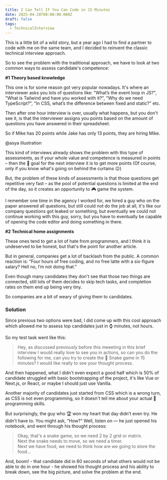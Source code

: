 ```yaml
---
title: I Can Tell If You Can Code in 15 Minutes
date: 2025-04-28T00:00:00.000Z
draft: false
tags:
  - TechnicalInterview
---
```


This is a little bit of a wild story, but a year ago I had to find a partner to code with me on the same team, and I decided to reinvent the classic technical interview approach.

So to see the problem with the traditional approach, we have to look at two common ways to assess candidate's competence:

**#1 Theory based knowledge**

This one is for some reason got very popular nowadays. It's where an interviewer asks you lots of questions like: "What’s the event loop in JS?", "What is Tailwind and have you worked with it?", "Why do we need TypeScript?", "In CSS, what’s the difference between fixed and static?" etc.

Then after one hour interview is over, usually what happens, but you don't see it, is that the interviewer assigns you points based on the amount of questions you have answered in their spreadsheet.

So if Mike has 20 points while Jake has only 13 points, they are hiring Mike.

@asya illustration

This kind of interviews already shows the problem with this type of assessments, as if your whole value and competence is measured in points – then the 🎯 goal for the next interview it is to get more points (Of course, only if you know what's going on behind the curtains 😉)

But, the problem of these kinds of assessments is that those questions get repetitive very fast – as the pool of potential questions is limited at the end of the day, so it creates an opportunity to 🎮 game the system.

I remember one time in the agency I worked for, we hired a guy who on the paper answered all questions, but still could not do the job at all, it's like our company questions got leaked or something, but eventually we could not continue working with this guy, sorry, but you have to eventually be capable of opening the code editor and doing something in there.

**#2 Technical home assignments**

These ones tend to get a lot of hate from programmers, and I think it is undeserved to be honest, but that's the point for another article.

But in general, companies get a lot of backlash from the public. A common reaction is: “Four hours of free coding, and no free latte with a six-figure salary? Hell no, I’m not doing that.”

Even though many candidates they don't see that those two things are connected, still lots of them decides to skip tech tasks, and completion rates on them end up being very  tiny.

So companies are a bit of weary of giving them to candidates.

### Solution

Since previous two options were bad, I did come up with this cool approach which allowed me to assess top candidates just in ⌚️ minutes, not hours.

So my test task went like this:

> Hey, as discussed previously before this meeeting in this brief interview I would really love to see you in actions, so can you do the following for me, can you try to create the 🐍 Snake game in 15 minutes? I would like really to see your thought process.

And then happened, what I didn't even expect a good half which is 50% of candidate struggled with basic bootstrapping of the project, it's like Vue or Next.js, or React, or maybe I should just use Vanilla.

Another majority of candidates just started from CSS which is a wrong turn, as CSS is not even programming, so it doesn't tell me about your actual 🔧 programming skills.

But surprisingly, the guy who 🏆 won my heart that day didn’t even try. He didn’t have to. You might ask, “How?” Well, listen on — he just opened his notebook, and went through his thought process:

> Okay, that's a snake game, so we need 2 by 2 grid or matrix.\
> Next the snake needs to move, so we need a timer.\
> Next we have food, we need to think how are we going to store the food...

And, boom! - that candidate did in 60 seconds of what others would not be able to do in one hour - he showed his thought process and his ability to break down, see the big picture, and solve the problem at the end.
